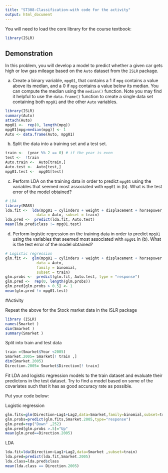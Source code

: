 ---
title: "ST308-Classification-with code for the activity"
output: html_document
---
 
You will need to load the core library for the course textbook:
```{r}
library(ISLR)
```


## Demonstration

In this problem, you will develop a model to predict whether a given car gets high or low gas mileage based on the `Auto` dataset from the `ISLR` package.

(a) Create a binary variable, `mpg01`, that contains a 1 if `mpg` contains a value above its median, and a 0 if `mpg` contains a value below its median. You can compute the median using the `median()` function. Note you may find it helpful to use the `data.frame()` function to create a single data set containing both `mpg01` and the other `Auto` variables.

```{r}
library(ISLR)
summary(Auto)
attach(Auto)
mpg01 <-  rep(0, length(mpg))
mpg01[mpg>median(mpg)] <- 1
Auto <- data.frame(Auto, mpg01)
```


(b) Split the data into a training set and a test set.

```{r}
train <-  (year %% 2 == 0) # if the year is even
test <-  !train
Auto.train <-  Auto[train,]
Auto.test <-  Auto[test,]
mpg01.test <-  mpg01[test]
```

(c) Perform LDA on the training data in order to predict `mpg01` using the variables that seemed most associated with `mpg01` in (b). What is the test error of the model obtained?

```{r}
# LDA
library(MASS)
lda.fit <-  lda(mpg01 ~ cylinders + weight + displacement + horsepower,
              data = Auto, subset = train)
lda.pred <-  predict(lda.fit, Auto.test)
mean(lda.pred$class != mpg01.test)
```

(d) Perform logistic regression on the training data in order to predict `mpg01` using the variables that seemed most associated with `mpg01` in (b). What is the test error of the model obtained?

```{r}
# Logistic regression
glm.fit <-  glm(mpg01 ~ cylinders + weight + displacement + horsepower,
              data = Auto,
              family = binomial,
              subset = train)
glm.probs <-  predict(glm.fit, Auto.test, type = "response")
glm.pred <-  rep(0, length(glm.probs))
glm.pred[glm.probs > 0.5] <- 1
mean(glm.pred != mpg01.test)
```

#Activity 

Repeat the above for the Stock market data in the ISLR package

```{r}
library (ISLR)
names(Smarket )
dim(Smarket )
summary(Smarket )
```

Split into train and test data

```{r}
train =(Smarket$Year <2005)
Smarket.2005= Smarket[! train ,]
dim(Smarket.2005)
Direction.2005= Smarket$Direction[! train]
```

Fit LDA and logistic regression models to the train dataset and evaluate their predictons in the test dataset. Try to find a model based on some of the covariates such that it has as good accuracy rate as possible.

Put your code below:


Logistic regression
```{r}
glm.fits=glm(Direction∼Lag1+Lag2,data=Smarket,family=binomial,subset=train)
glm.probs=predict(glm.fits,Smarket.2005,type="response")
glm.pred=rep("Down" ,252)
glm.pred[glm.probs >.5]="Up"
mean(glm.pred==Direction.2005)
```

LDA

```{r}
lda.fit=lda(Direction∼Lag1+Lag2,data=Smarket ,subset=train)
lda.pred=predict(lda.fit,Smarket.2005)
lda.class=lda.pred$class
mean(lda.class == Direction.2005)
```


